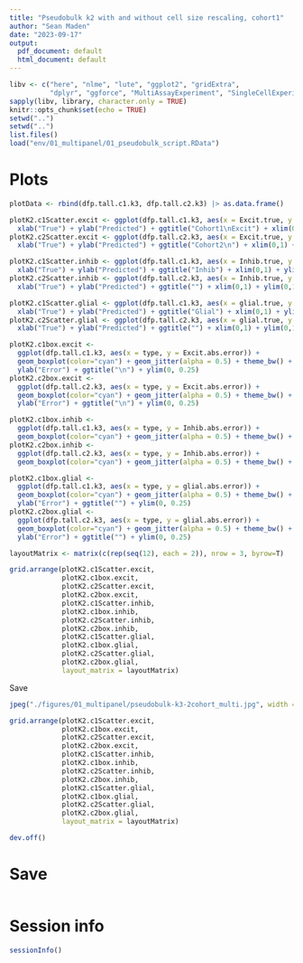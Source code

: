 ```yaml
---
title: "Pseudobulk k2 with and without cell size rescaling, cohort1"
author: "Sean Maden"
date: "2023-09-17"
output:
  pdf_document: default
  html_document: default
---
```


```r
libv <- c("here", "nlme", "lute", "ggplot2", "gridExtra", 
          "dplyr", "ggforce", "MultiAssayExperiment", "SingleCellExperiment")
sapply(libv, library, character.only = TRUE)
knitr::opts_chunk$set(echo = TRUE)
setwd("..")
setwd("..")
list.files()
load("env/01_multipanel/01_pseudobulk_script.RData")
```

# Plots

```r

plotData <- rbind(dfp.tall.c1.k3, dfp.tall.c2.k3) |> as.data.frame()

plotK2.c1Scatter.excit <- ggplot(dfp.tall.c1.k3, aes(x = Excit.true, y = Excit.pred)) + geom_point() + theme_bw() + theme(axis.text.x = element_text(angle = 45,hjust=1)) + facet_wrap(~type) + geom_abline(slope = 1) +
  xlab("True") + ylab("Predicted") + ggtitle("Cohort1\nExcit") + xlim(0,1) + ylim(0,1)
plotK2.c2Scatter.excit <- ggplot(dfp.tall.c2.k3, aes(x = Excit.true, y = Excit.pred)) + geom_point() + theme_bw() + theme(axis.text.x = element_text(angle = 45,hjust=1)) + facet_wrap(~type) + geom_abline(slope = 1) +
  xlab("True") + ylab("Predicted") + ggtitle("Cohort2\n") + xlim(0,1) + ylim(0,1)

plotK2.c1Scatter.inhib <- ggplot(dfp.tall.c1.k3, aes(x = Inhib.true, y = Inhib.pred)) + geom_point() + theme_bw() + theme(axis.text.x = element_text(angle = 45,hjust=1)) + facet_wrap(~type) + geom_abline(slope = 1) +
  xlab("True") + ylab("Predicted") + ggtitle("Inhib") + xlim(0,1) + ylim(0,1)
plotK2.c2Scatter.inhib <- ggplot(dfp.tall.c2.k3, aes(x = Inhib.true, y = Inhib.pred)) + geom_point() + theme_bw() + theme(axis.text.x = element_text(angle = 45,hjust=1)) + facet_wrap(~type) + geom_abline(slope = 1) +
  xlab("True") + ylab("Predicted") + ggtitle("") + xlim(0,1) + ylim(0,1)

plotK2.c1Scatter.glial <- ggplot(dfp.tall.c1.k3, aes(x = glial.true, y = glial.pred)) + geom_point() + theme_bw() + theme(axis.text.x = element_text(angle = 45,hjust=1)) + facet_wrap(~type) + geom_abline(slope = 1) +
  xlab("True") + ylab("Predicted") + ggtitle("Glial") + xlim(0,1) + ylim(0,1)
plotK2.c2Scatter.glial <- ggplot(dfp.tall.c2.k3, aes(x = glial.true, y = glial.pred)) + geom_point() + theme_bw() + theme(axis.text.x = element_text(angle = 45,hjust=1)) + facet_wrap(~type) + geom_abline(slope = 1) +
  xlab("True") + ylab("Predicted") + ggtitle("") + xlim(0,1) + ylim(0,1)

plotK2.c1box.excit <- 
  ggplot(dfp.tall.c1.k3, aes(x = type, y = Excit.abs.error)) +
  geom_boxplot(color="cyan") + geom_jitter(alpha = 0.5) + theme_bw() + theme(axis.text.x = element_text(angle = 45,hjust=1), axis.title.x = element_blank()) + 
  ylab("Error") + ggtitle("\n") + ylim(0, 0.25)
plotK2.c2box.excit <- 
  ggplot(dfp.tall.c2.k3, aes(x = type, y = Excit.abs.error)) +
  geom_boxplot(color="cyan") + geom_jitter(alpha = 0.5) + theme_bw() + theme(axis.text.x = element_text(angle = 45,hjust=1), axis.title.x = element_blank()) + 
  ylab("Error") + ggtitle("\n") + ylim(0, 0.25)

plotK2.c1box.inhib <- 
  ggplot(dfp.tall.c1.k3, aes(x = type, y = Inhib.abs.error)) +
  geom_boxplot(color="cyan") + geom_jitter(alpha = 0.5) + theme_bw() + theme(axis.text.x = element_text(angle = 45,hjust=1), axis.title.x = element_blank()) + ylab("Error") + ggtitle("") + ylim(0, 0.25)
plotK2.c2box.inhib <- 
  ggplot(dfp.tall.c2.k3, aes(x = type, y = Inhib.abs.error)) +
  geom_boxplot(color="cyan") + geom_jitter(alpha = 0.5) + theme_bw() + theme(axis.text.x = element_text(angle = 45,hjust=1), axis.title.x = element_blank()) + ylab("Error") + ggtitle("") + ylim(0, 0.25)

plotK2.c1box.glial <- 
  ggplot(dfp.tall.c1.k3, aes(x = type, y = glial.abs.error)) +
  geom_boxplot(color="cyan") + geom_jitter(alpha = 0.5) + theme_bw() + theme(axis.text.x = element_text(angle = 45,hjust=1), axis.title.x = element_blank()) + 
  ylab("Error") + ggtitle("") + ylim(0, 0.25)
plotK2.c2box.glial <- 
  ggplot(dfp.tall.c2.k3, aes(x = type, y = glial.abs.error)) +
  geom_boxplot(color="cyan") + geom_jitter(alpha = 0.5) + theme_bw() + theme(axis.text.x = element_text(angle = 45,hjust=1), axis.title.x = element_blank()) +
  ylab("Error") + ggtitle("") + ylim(0, 0.25)

```

```r

layoutMatrix <- matrix(c(rep(seq(12), each = 2)), nrow = 3, byrow=T)

grid.arrange(plotK2.c1Scatter.excit,
             plotK2.c1box.excit,
             plotK2.c2Scatter.excit,
             plotK2.c2box.excit,
             plotK2.c1Scatter.inhib,
             plotK2.c1box.inhib,
             plotK2.c2Scatter.inhib,
             plotK2.c2box.inhib,
             plotK2.c1Scatter.glial,
             plotK2.c1box.glial,
             plotK2.c2Scatter.glial,
             plotK2.c2box.glial,
             layout_matrix = layoutMatrix)

```
Save

```r

jpeg("./figures/01_multipanel/pseudobulk-k3-2cohort_multi.jpg", width = 8, height = 6, units = "in", res = 400)

grid.arrange(plotK2.c1Scatter.excit,
             plotK2.c1box.excit,
             plotK2.c2Scatter.excit,
             plotK2.c2box.excit,
             plotK2.c1Scatter.inhib,
             plotK2.c1box.inhib,
             plotK2.c2Scatter.inhib,
             plotK2.c2box.inhib,
             plotK2.c1Scatter.glial,
             plotK2.c1box.glial,
             plotK2.c2Scatter.glial,
             plotK2.c2box.glial,
             layout_matrix = layoutMatrix)

dev.off()

```

# Save

```r
```

# Session info

```r
sessionInfo()
```